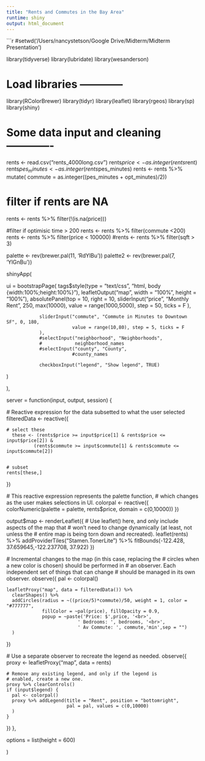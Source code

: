 ```yaml
---
title: "Rents and Commutes in the Bay Area"
runtime: shiny
output: html_document
---
```


```r


#setwd('/Users/nancystetson/Google Drive/Midterm/Midterm Presentation')

library(tidyverse)
library(lubridate)
library(wesanderson)

# Load libraries ------------
library(RColorBrewer)
library(tidyr)
library(leaflet)
library(rgeos)
library(sp)
library(shiny)


# Some data input and cleaning -------------
rents <- read.csv("rents_4000long.csv")
rents$price <- as.integer(rents$rent)
rents$pes_minutes <- as.integer(rents$pes_minutes)
rents <- rents %>% mutate( commute = as.integer((pes_minutes + opt_minutes)/2))


# filter if rents are NA
rents <- rents %>% filter(!(is.na(price)))

#filter if optimisic time > 200
rents <- rents %>% filter(commute <200)
rents <- rents %>% filter(price < 100000)
#rents <- rents %>% filter(sqft > 3)

palette <- rev(brewer.pal(11, 'RdYlBu'))
palette2 <- rev(brewer.pal(7, 'YlGnBu'))


shinyApp(
  
ui = bootstrapPage(
  tags$style(type = "text/css", "html, body {width:100%;height:100%}"),
  leafletOutput("map", width = "100%", height = "100%"),
  absolutePanel(top = 10, right = 10,
                sliderInput("price", "Monthly Rent", 250, max(10000),
                            value = range(1000,5000), step = 50, ticks = F
                ),
                
                sliderInput("commute", "Commute in Minutes to Downtown SF", 0, 180,
                            value = range(10,80), step = 5, ticks = F
                ),
                #selectInput("neighborhood", "Neighborhoods",
                #            neighborhood_names
                #selectInput("county", "County",
                            #county_names
                
                checkboxInput("legend", "Show legend", TRUE)
  )

),

server = function(input, output, session) {
  
  # Reactive expression for the data subsetted to what the user selected
  filteredData <- reactive({
    
    # select these
      these <- (rents$price >= input$price[1] & rents$price <= input$price[2]) &
              (rents$commute >= input$commute[1] & rents$commute <= input$commute[2])
    
    
    # subset
    rents[these,]
  })
  
  # This reactive expression represents the palette function,
  # which changes as the user makes selections in UI.
  colorpal <- reactive({
    colorNumeric(palette = palette, rents$price, domain = c(0,10000))
  })
  
  output$map <- renderLeaflet({
    # Use leaflet() here, and only include aspects of the map that
    # won't need to change dynamically (at least, not unless the
    # entire map is being torn down and recreated).
    leaflet(rents) %>% addProviderTiles("Stamen.TonerLite") %>%
      fitBounds(-122.428, 37.659645,-122.237708, 37.922)
  })
  
  # Incremental changes to the map (in this case, replacing the
  # circles when a new color is chosen) should be performed in
  # an observer. Each independent set of things that can change
  # should be managed in its own observer.
  observe({
    pal <- colorpal()
    
    leafletProxy("map", data = filteredData()) %>%
      clearShapes() %>%
      addCircles(radius = ~((price/5)*commute)/50, weight = 1, color = "#777777",
                 fillColor = ~pal(price), fillOpacity = 0.9, 
                 popup = ~paste('Price: $',price, '<br>', 
                              ' Bedrooms: ', bedrooms, '<br>', 
                              ' Av Commute: ', commute,'min',sep = "") 
      )
  })
  
  # Use a separate observer to recreate the legend as needed.
  observe({
    proxy <- leafletProxy("map", data = rents)
    
    # Remove any existing legend, and only if the legend is
    # enabled, create a new one.
    proxy %>% clearControls()
    if (input$legend) {
      pal <- colorpal()
      proxy %>% addLegend(title = "Rent", position = "bottomright",
                          pal = pal, values = c(0,10000)
      )
    }
  })
},

options = list(height = 600)

)

